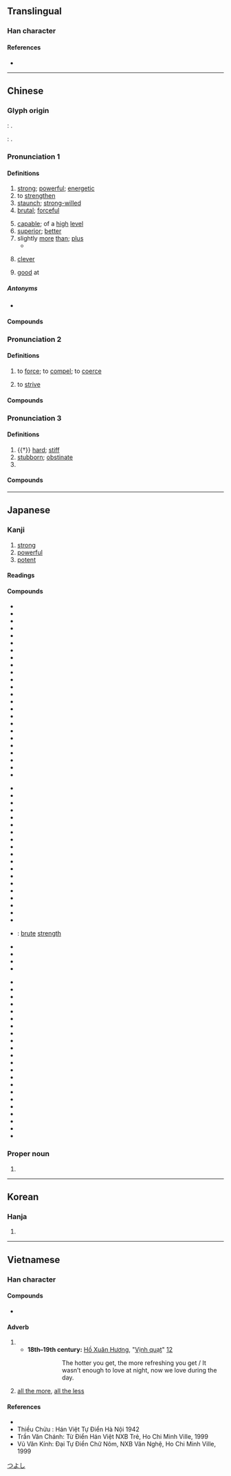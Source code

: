 {{also|强|彊}}
{{character info/new}}
==Translingual==
{{ja-forms|強|[[强]]|強}}

===Han character===
{{Han char|rn=57|rad=弓|as=08|sn=11|four=13236|canj=NILI|ids=⿰弓𧈧, ⿸弘虫}}

====References====
* {{Han ref|kx=0359.230|dkj=09815|hdz=20999.070|uh=5F37|ud=24375|bh=B16A|bd=45418}}

----

==Chinese==
{{zh-forms|s=强|alt=强,*彊}}

===Glyph origin===
{{Han etym}}
{{zh-ref|Zhengzhang (2003)}}: {{Han compound|彊|虫|c1=p|c2=s|t2=insect|ls=psc}}.

''{{w|Shuowen}}'': {{Han compound|弘|虫|c1=p|c2=s|t2=insect|ls=psc}}.

===Pronunciation 1===
{{zh-pron
|m=qiáng
|m-s=
|c=koeng4
|c-t=
|g=
|h=pfs=khiòng
|j=
|md=giòng
|mn=xm,qz,tw:kiông/zz:kiâng/xm,qz:kiûⁿ
|mn_note=kiông/kiâng - literary; kiûⁿ - vernacular
|mn-t=kiang5/kiang3/gion5/giên5
|mn_note=kiang3 - "clever", "good at"; gion5 - "superior; better" (giên5 - Chaozhou)
|w=3jjian
|x=
|mc=1
|oc=n,1
|ma=y
|cat=a,v,adv
}}

====Definitions====
{{zh-hanzi}}

# [[strong]]; [[powerful]]; [[energetic]]
# to [[strengthen]]
# [[staunch]]; [[strong-willed]]
# [[brutal]]; [[forceful]]
#: {{zh-x|強-拖 乘客 下機|to '''forcefully''' drag a passenger off the plane}}
# [[capable]]; of a [[high]] [[level]]
# [[superior]]; [[better]]
# slightly [[more]] [[than]]; [[plus]]
#* {{zh-x|你 做 了 多少 了？……四 分之 一 強。|How much have you done?...A bit more than a fourth.}}
# {{lb|zh|Teochew}} [[clever]]
# {{lb|zh|Teochew}} [[good]] at

=====Antonyms=====
* {{zh-l|弱}}

====Compounds====
{{zh-der|恃強凌弱|恃強欺弱|強硬|奮發圖強|兵強將盛|刁蹬用強|強化食品|奮發自強|差強人意|強仕|強波器|不憚強禦|強調|兵強|強盜演戲|康強|強勁|以強陵弱|好強|強權政治|強姦|強死|年富力強|博聞強記|伯強|兵強馬壯|強弓硬弩|強弱懸殊|強度|強力膠|增強|口強|強化玻璃|強勢|強酸|強盜|強風特報|強項|強韌|強諫|強行軍|強虜|強硬手段|強盛|強渡|強權外交|強權|強棒|強本弱枝|強有力|強敵環伺|強搶|強悍|強心劑|強強滾|強弱|強弩|強寇|強奪|強大|強壯|強圉|強固|強半|強化|強勢貨幣|強力|強人|強者|不強|富強|強健|占強|剛強|力強|強宗|國富兵強|強心針|強梁|富國強兵|四強|堅強|強似|強弩之末|博聞強識|強記|強記洽聞|兵強將勇|強暴|強烈|不畏強禦|多聞強記|外強中乾|壓強|強梗|地震強度|以弱制強|強姦民意|女強人|北方之強|強橫|強壯劑|南方之強|強鹼|加強|列強|倚強欺弱|倚強凌弱|強幹弱枝|強占|富強康樂|火性強陽|板強|氣強|扶弱抑強|爭強鬥勝|極限強度|抓尖要強|爭強|撇強|本事高強|硬弩強弓|抑強扶弱|發憤圖強|畏強凌弱|疲乏強度|爭強賭勝|特強|爭強顯勝|爭強好勝|爭勝要強|煞強如|濟弱鋤強|洽聞強記|木強則折|民富國強|逞強稱能|維新圖強|頑強不屈|自強活動|超級強國|自強不息|自強|誇強說會|馬壯人強|頑強|違強陵弱|騁強背理|補強|誇勝道強|音強|自強學堂|電流強度|超強|鋤強扶弱|高強|精明強幹|要強|身強力壯|逞強|豪俠強徒|豪強|自立自強|莊敬自強|肥強|繁榮富強|索強如}}

===Pronunciation 2===
{{zh-pron
|m=qiǎng
|c=koeng5
|md=giōng
|h=pfs=khiòng/khióng
|mn=xm,qz,tw:kióng/zz:kiáng
|w=3jjian
|cat=v
}}

====Definitions====
{{zh-hanzi}}

# to [[force]]; to [[compel]]; to [[coerce]]
#: {{zh-x|勉強{qiǎng}|to force somebody to do something}}
# to [[strive]]

====Compounds====
{{zh-der|fold=1|強酒|強顏|強行法|強忍|強迫儲蓄|強迫降落|強制認領|強制|強勒|惡醉強酒|強迫|強幹|強加|強顏歡笑|強迫教育|強詞奪理|強行|強聒不舍|強求|強死強活|強文假醋|強攻|強勉|強制辯護|強制執行|強作鎮靜|強人所難|強迫中獎|強制處分|強制罪|強迫取分|強飯為嘉|強使|強辯|強制保險|勉強|強逼|牽強附會|牽強}}

===Pronunciation 3===
{{zh-pron
|m=jiàng
|c=goeng6
|mn=qz,tw,xm:kiōng/zz:kiāng
|mc=2
|oc=n,2
|ma=y
|cat=a,pn
}}

====Definitions====
{{zh-hanzi}}

# {{†}} [[hard]]; [[stiff]]
# [[stubborn]]; [[obstinate]]
# {{surname|lang=zh}}

====Compounds====
{{zh-der|fold=1|嘴強|倔強|強嘴|彆強|崛強|木強|村強|掘強|拗強}}

{{zh-cat|Elementary}}

----

==Japanese==

===Kanji===
{{ja-kanji|grade=2|rs=弓08}}

# [[strong]]
# [[powerful]]
# [[potent]]

====Readings====
{{ja-readings
|goon=ごう<がう
|kanon=きょう<きやう
|toon=がん
|kun=つよ-い, し-いる<し-ひる, つよ-まる, つよ-める
}}

====Compounds====
{{der-top}}
{{top3}}
* {{ja-r|頑強|がんきょう}}
* {{ja-r|強圧|きょうあつ}}
* {{ja-r|強化|きょうか}}
* {{ja-r|強悍|きょうかん}}
* {{ja-r|強諫|こうれん}}
* {{ja-r|強顔|きょうがん}}
* {{ja-r|強幹弱枝|きょうかんじゃくし}}
* {{ja-r|強記|きょうき}}
* {{ja-r|強禦|きょうぎょ}}
* {{ja-r|強圉|きょうぎょ}}
* {{ja-r|強肩|きょうけん}}
* {{ja-r|強健|きょうけん}}
* {{ja-r|強権|きょうけん}}
* {{ja-r|強固|きょうこ}}
* {{ja-r|強行|きょうこう}}
* {{ja-r|強攻|きょうこう}}
* {{ja-r|強硬|きょうこう}}
* {{ja-r|強梗|きょうこう}}
* {{ja-r|強豪|きょうごう}}
* {{ja-r|強行軍|きょうこうぐん}}
* {{ja-r|強仕|きょうし}}
* {{ja-r|強死|きょうし}}
* {{ja-r|強志|きょうし}}
* {{ja-r|強弱|きょうじゃく}}
{{mid3}}
* {{ja-r|強襲|きょうしゅう}}
* {{ja-r|強恕|きょうじょ}}
* {{ja-r|強靭|きょうじん}}
* {{ja-r|強制|きょうせい}}
* {{ja-r|強請|きょうせい}}
* {{ja-r|強僭|きょうせん}}
* {{ja-r|強壮|きょうそう}}
* {{ja-r|強大|きょうだい}}
* {{ja-r|強調|きょうちょう}}
* {{ja-r|強弩|きょうど}}
* {{ja-r|強忍|きょうにん}}
* {{ja-r|強迫|きょうはく}}
* {{ja-r|強迫観念|きょうはくかんねん}}
* {{ja-r|強半|きょうはん}}
* {{ja-r|強風|きょうふう}}
* {{ja-r|強弁|きょうべん}}
* {{ja-r|強暴|きょうぼう}}
* {{ja-r|強要|きょうよう}}
* {{ja-r|強梁|きょうりょう}}
* {{ja-r|強力|きょうりょく}}: [[brute]] [[strength]]
* {{ja-r|強烈|きょうれつ}}
* {{ja-r|屈強|くっきょう}}
* {{ja-r|堅強|けんきょう}}
* {{ja-r|牽強|けんきょう}}
{{mid3}}
* {{ja-r|件強|けんきょう}}
* {{ja-r|強引|ごういん}}
* {{ja-r|強姦|ごうかん}}
* {{ja-r|強情|ごうじょう}}
* {{ja-r|強訴|ごうそ}}
* {{ja-r|強奪|ごうだつ}}
* {{ja-r|強談|ごうだん}}
* {{ja-r|強談威迫|ごうだにはく}}
* {{ja-r|強盗|ごうとう}}
* {{ja-r|強飯|こわめし}}
* {{ja-r|強欲|ごうよく}}
* {{ja-r|強力犯|ごうりきはん}}
* {{ja-r|強強|つよつよ}}
* {{ja-r|強談判|こわだんぱん}}
* {{ja-r|強面|こわもて}}
* {{ja-r|強気|つよき}}
* {{ja-r|強腰|つよごし}}
* {{ja-r|強吟|つよぎん}}
* {{ja-r|富強|ふきょう}}
* {{ja-r|勉強|べんきょう}}
* {{ja-r|補強|ほきょう}}
* {{ja-r|列強|れっきょう}}
{{bottom}}
{{der-bottom}}

===Proper noun===
{{ja-pos|つよし|proper}}

# {{given name|male|lang=ja}}

[[Category:Japanese male given names|つよし]]

----

==Korean==

===Hanja===
{{ko-hanja|hangeul=강|eumhun=|mr=kang|y=kang}}

# {{defn|lang=ko|sort=弓08}}

----

==Vietnamese==

===Han character===
{{vi-readings|rs=弓08|hanviet=[[cường]], [[cưỡng]]|nom=[[càng]], [[cượng]], [[cướng]], [[gắng]], [[cường]], [[gàn]], [[ngượng]], [[cưỡng]], [[gương]], [[gượng]], [[gàng]]}}

====Compounds====
* {{vi-l|強國|cường quốc}}

====Adverb====
{{vi-adv|sc=Hani|càng|rs=弓08}}

# {{non-gloss definition|With a [[comparative]] or verb phrase, establishes a parallel with one or more other such comparatives.}}
#* '''18th–19th century:''' [[w:Hồ Xuân Hương|Hồ Xuân Hương]], "[[s:vi:Vịnh cái quạt|Vịnh quạt]]" [http://nomfoundation.org/vn/du-an-nom/Ho-Xuan-Huong/Tho-Ho-Xuan-Huong/22-Vinh_quat][http://nomfoundation.org/nom-project/Ho-Xuan-Huong/Ho-Xuan-Huong-of-poems/22-The_paper_fan]
#*: {{vi-ruby|強燶包饒辰強沫/要店諸斐吏要𣈜|càng nóng bao nhiêu thời càng mát / yêu đêm chưa phỉ lại yêu ngày}}
#*:: The hotter you get, the more refreshing you get / It wasn’t enough to love at night, now we love during the day.
# [[all the more]], [[all the less]]

====References====
* {{R:WinVNKey:Lê Sơn Thanh}}
* Thiều Chửu : Hán Việt Tự Điển Hà Nội 1942
* Trần Văn Chánh: Từ Điển Hán Việt NXB Trẻ, Ho Chi Minh Ville, 1999
* Vũ Văn Kính: Đại Tự Điển Chữ Nôm, NXB Văn Nghệ, Ho Chi Minh Ville, 1999